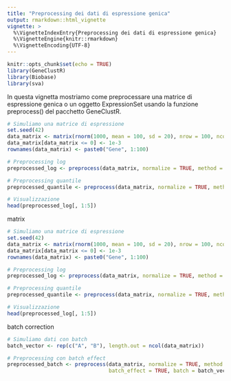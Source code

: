 ---
title: "Preprocessing dei dati di espressione genica"
output: rmarkdown::html_vignette
vignette: >
  %\VignetteIndexEntry{Preprocessing dei dati di espressione genica}
  %\VignetteEngine{knitr::rmarkdown}
  %\VignetteEncoding{UTF-8}
---

```{r setup, include=FALSE}
knitr::opts_chunk$set(echo = TRUE)
library(GeneClustR)
library(Biobase)
library(sva)
```

In questa vignetta mostriamo come preprocessare una matrice di espressione genica o un oggetto ExpressionSet usando la funzione preprocess() del pacchetto
GeneClustR.

```{r}
# Simuliamo una matrice di espressione
set.seed(42)
data_matrix <- matrix(rnorm(1000, mean = 100, sd = 20), nrow = 100, ncol = 10)
data_matrix[data_matrix <= 0] <- 1e-3
rownames(data_matrix) <- paste0("Gene", 1:100)

# Preprocessing log
preprocessed_log <- preprocess(data_matrix, normalize = TRUE, method = "log")

# Preprocessing quantile
preprocessed_quantile <- preprocess(data_matrix, normalize = TRUE, method = "quantile")

# Visualizzazione
head(preprocessed_log[, 1:5])

```


matrix 

```{r}
# Simuliamo una matrice di espressione
set.seed(42)
data_matrix <- matrix(rnorm(1000, mean = 100, sd = 20), nrow = 100, ncol = 10)
data_matrix[data_matrix <= 0] <- 1e-3
rownames(data_matrix) <- paste0("Gene", 1:100)

# Preprocessing log
preprocessed_log <- preprocess(data_matrix, normalize = TRUE, method = "log")

# Preprocessing quantile
preprocessed_quantile <- preprocess(data_matrix, normalize = TRUE, method = "quantile")

# Visualizzazione
head(preprocessed_log[, 1:5])

```

batch correction


```{r}
# Simuliamo dati con batch
batch_vector <- rep(c("A", "B"), length.out = ncol(data_matrix))

# Preprocessing con batch effect
preprocessed_batch <- preprocess(data_matrix, normalize = TRUE, method = "log",
                                 batch_effect = TRUE, batch = batch_vector)

```



<!-- expression set -->

<!-- ```{r} -->
<!-- # Ricrea data_matrix se è vuota (es. dopo preprocessing fallito) -->
<!-- if (is.null(dim(data_matrix)) || any(dim(data_matrix) == 0)) { -->
<!--   data_matrix <- matrix(rnorm(1000, mean = 100, sd = 20), nrow = 100, ncol = 10) -->
<!--   data_matrix[data_matrix <= 0] <- 1e-3 -->
<!--   rownames(data_matrix) <- paste0("Gene", 1:100) -->
<!--   colnames(data_matrix) <- paste0("Sample", 1:10) -->
<!-- } -->

<!-- # Costruisci batch_vector -->
<!-- batch_vector <- rep(c("A", "B"), length.out = ncol(data_matrix)) -->

<!-- # Costruisci pdata solo se le dimensioni sono corrette -->
<!-- if (ncol(data_matrix) != length(batch_vector)) { -->
<!--   stop("batch_vector length and data_matrix columns don't match.") -->
<!-- } -->

<!-- pdata <- data.frame( -->
<!--   sample = colnames(data_matrix), -->
<!--   batch = batch_vector, -->
<!--   row.names = colnames(data_matrix) -->
<!-- ) -->

<!-- # Costruisci ExpressionSet -->
<!-- pheno_data <- new("AnnotatedDataFrame", data = pdata) -->
<!-- eset <- ExpressionSet(assayData = data_matrix, phenoData = pheno_data) -->

<!-- # Esegui preprocess -->
<!-- eset_preprocessed <- tryCatch({ -->
<!--   preprocess(eset, normalize = TRUE, method = "quantile", batch_effect = TRUE) -->
<!-- }, error = function(e) { -->
<!--   message("Errore nel preprocessing: ", e$message) -->
<!--   NULL -->
<!-- }) -->

<!-- # Mostra un estratto solo se l'elaborazione è riuscita -->
<!-- if (!is.null(eset_preprocessed)) { -->
<!--   Biobase::exprs(eset_preprocessed)[1:5, 1:5] -->
<!-- } else { -->
<!--   message("Preprocessing fallito, non è possibile mostrare l'output.") -->
<!-- } -->

<!-- ``` -->

